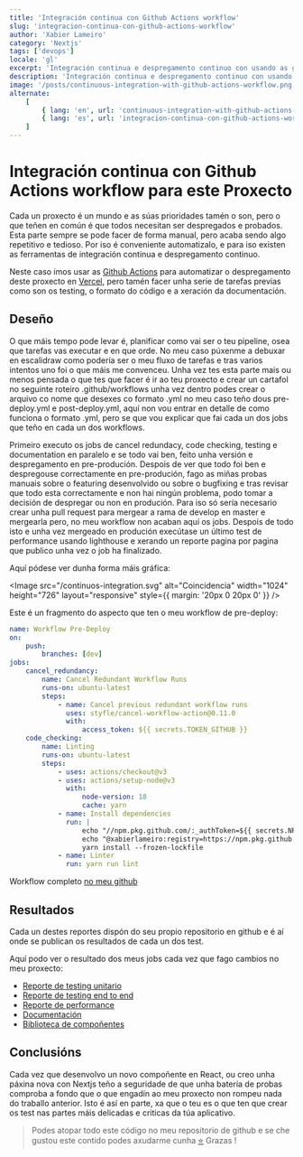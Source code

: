 ```yaml
---
title: 'Integración continua con Github Actions workflow'
slug: 'integracion-continua-con-github-actions-workflow'
author: 'Xabier Lameiro'
category: 'Nextjs'
tags: ['devops']
locale: 'gl'
excerpt: 'Integración continua e despregamento continuo con usando as github workflow actions nun proxecto de nextjs e despregando en vercel'
description: 'Integración continua e despregamento continuo con usando as github workflow actions nun proxecto de nextjs e despregando en vercel'
image: '/posts/continuous-integration-with-github-actions-workflow.png'
alternate:
    [
        { lang: 'en', url: 'continuous-integration-with-github-actions-workflow' },
        { lang: 'es', url: 'integracion-continua-con-github-actions-workflow' },
    ]
---
```


# Integración continua con Github Actions workflow para este Proxecto

<Date date="05-09-2023" />

<GoogleAdsense />

Cada un proxecto é un mundo e as súas prioridades tamén o son, pero o que teñen en común é que todos necesitan ser despregados e probados. Esta parte sempre se pode facer de forma manual, pero acaba sendo algo repetitivo e tedioso. Por iso é conveniente automatizalo, e para iso existen as ferramentas de integración continua e despregamento continuo.

Neste caso imos usar as [Github Actions](https://docs.github.com/en/actions/using-workflows 'Ligazón as github Actions') para automatizar o despregamento deste proxecto en [Vercel](https://vercel.com/ 'Ligazón a Vercel'), pero tamén facer unha serie de tarefas previas como son os testing, o formato do código e a xeración da documentación.

## Deseño

O que máis tempo pode levar é, planificar como vai ser o teu pipeline, osea que tarefas vas executar e en que orde. No meu caso púxenme a debuxar en escalidraw como podería ser o meu fluxo de tarefas e tras varios intentos uno foi o que máis me convenceu. Unha vez tes esta parte mais ou menos pensada o que tes que facer é ir ao teu proxecto e crear un cartafol no seguinte roteiro .github/workflows unha vez dentro podes crear o arquivo co nome que desexes co formato .yml no meu caso teño dous pre-deploy.yml e post-deploy.yml, aquí non vou entrar en detalle de como funciona o formato .yml, pero se que vou explicar que fai cada un dos jobs que teño en cada un dos workflows.

Primeiro executo os jobs de cancel redundacy, code checking, testing e documentation en paralelo e se todo vai ben, feito unha versión e despregamento en pre-produción. Despois de ver que todo foi ben e despregouse correctamente en pre-produción, fago as miñas probas manuais sobre o featuring desenvolvido ou sobre o bugfixing e tras revisar que todo esta correctamente e non hai ningún problema, podo tomar a decisión de despregar ou non en produción. Para iso só sería necesario crear unha pull request para mergear a rama de develop en master e mergearla pero, no meu workflow non acaban aquí os jobs. Despois de todo isto e unha vez mergeado en produción execútase un último test de performance usando lighthouse e xerando un reporte pagina por pagina que publico unha vez o job ha finalizado.

Aquí pódese ver dunha forma máis gráfica:

<Image
    src="/continuos-integration.svg"
    alt="Coincidencia"
    width="1024"
    height="726"
    layout="responsive"
    style={{ margin: '20px 0 20px 0' }}
/>

Este é un fragmento do aspecto que ten o meu workflow de pre-deploy:

```yaml pre-deploy.yml v1
name: Workflow Pre-Deploy
on:
    push:
        branches: [dev]
jobs:
    cancel_redundancy:
        name: Cancel Redundant Workflow Runs
        runs-on: ubuntu-latest
        steps:
            - name: Cancel previous redundant workflow runs
              uses: styfle/cancel-workflow-action@0.11.0
              with:
                  access_token: ${{ secrets.TOKEN_GITHUB }}
    code_checking:
        name: Linting
        runs-on: ubuntu-latest
        steps:
            - uses: actions/checkout@v3
            - uses: actions/setup-node@v3
              with:
                  node-version: 18
                  cache: yarn
            - name: Install dependencies
              run: |
                  echo "//npm.pkg.github.com/:_authToken=${{ secrets.NPM_TOKEN }}" >> ~/.npmrc
                  echo "@xabierlameiro:registry=https://npm.pkg.github.com/" >> ~/.npmrc
                  yarn install --frozen-lockfile
            - name: Linter
              run: yarn run lint
```

Workflow completo [no meu github](https://github.com/xabierlameiro/the-last-dance/actions/workflows/pre-deploy.yml 'no meu github')

## Resultados

Cada un destes reportes dispón do seu propio repositorio en github e é aí onde se publican os resultados de cada un dos test.

Aquí podo ver o resultado dos meus jobs cada vez que fago cambios no meu proxecto:

-   [Reporte de testing unitario](https://coverage.xabierlameiro.com/ 'Ligazón a Reporte de testing unitario')
-   [Reporte de testing end to end](https://e2e.xabierlameiro.com/ 'Ligazón a Reporte de testing end to end')
-   [Reporte de performance](https://performance.xabierlameiro.com/ 'Ligazón a Reporte de performance')
-   [Documentación](https://docs.xabierlameiro.com/ 'Ligazón a Documentación')
-   [Biblioteca de compoñentes](https://storybook.xabierlameiro.com/ 'Ligazón a Biblioteca de compoñentes')

## Conclusións

Cada vez que desenvolvo un novo compoñente en React, ou creo unha páxina nova con Nextjs teño a seguridade de que unha batería de probas comproba a fondo que o que engadín ao meu proxecto non rompeu nada do traballo anterior. Isto é así en parte, xa que o teu es o que ten que crear os test nas partes máis delicadas e criticas da túa aplicativo.

> Podes atopar todo este código no meu repositorio de github e se che gustou este contido podes axudarme cunha [⭐️](https://github.com/xabierlameiro/the-last-dance 'Ligazón a O meu github') Grazas !
